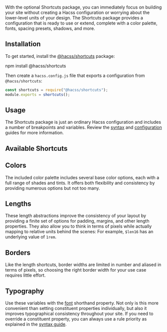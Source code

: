 
<Article
  title="Shortcuts"
  subtitle="Build your site faster with Hacss Shortcuts">

With the optional Shortcuts package, you can immediately focus on building your
site without creating a Hacss configuration or worrying about the lower-level 
units of your design. The Shortcuts package provides a configuration that is
ready to use or extend, complete with a color palette, fonts, spacing presets,
shadows, and more.

# Installation

To get started, install the
[@hacss/shortcuts](https://www.npmjs.com/package/@hacss/shortcuts) package:

<ShellCommand>
  npm install @hacss/shortcuts
</ShellCommand>

Then create a `hacss.config.js` file that exports a configuration from
`@hacss/shortcuts`:

```javascript
const shortcuts = require("@hacss/shortcuts");
module.exports = shortcuts();
```

# Usage

The Shortcuts package is just an ordinary Hacss configuration and includes a
number of breakpoints and variables. Review the [syntax](./syntax) and
[configuration](./configuration) guides for more information.

# Available Shortcuts

## Colors

The included color palette includes several base color options, each with a full
range of shades and tints. It offers both flexibility and consistency by
providing numerous options but not too many.

<ShortcutColors />

<div className="height:$len16;"></div>

## Lengths

These length abstractions improve the consistency of your layout by providing a
finite set of options for padding, margins, and other length properties. They
also allow you to think in terms of pixels while actually mapping to relative
units behind the scenes: For example, `$len16` has an underlying value of `1rem`.

<ShortcutLengths />

<div className="height:$len16;"></div>

## Borders

Like the length shortcuts, border widths are limited in number and aliased in
terms of pixels, so choosing the right border width for your use case requires
little effort.

<ShortcutBorders />

<div className="height:$len16;"></div>

## Typography

Use these variables with the
[font](https://developer.mozilla.org/en-US/docs/Web/CSS/font) shorthand property.
Not only is this more convenient than setting constituent properties
individually, but also it improves typographical consistency throughout your
site. If you need to override a constituent property, you can always use a rule
priority as explained in the [syntax guide](./syntax).
<ShortcutFonts />

</Article>
